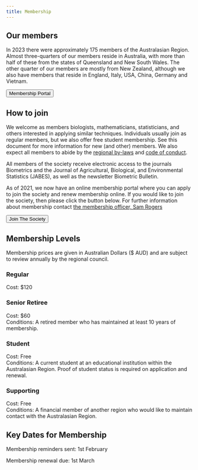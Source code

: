 ```yaml
---
title: Membership
---
```


## Our members

In 2023 there were approximately 175 members of the Australasian Region. Almost three-quarters of our members reside in Australia, with more than half of these from the states of Queensland and New South Wales. The other quarter of our members are mostly from New Zealand, although we also have members that reside in England, Italy, USA, China, Germany and Vietnam.

<div class="center">
<a href="https://ibsar.wildapricot.org/">
<button type="button" class="btn btn-primary">Membership Portal</button>
</a>
</div>



## How to join

We welcome as members biologists, mathematicians, statisticians, and others interested in applying similar techniques. Individuals usually join as regular members, but we also offer free student membership. See this document for more information for new (and other) members. We also expect all members to abide by the [regional by-laws](/docs/IBS-Australasian-Region-by-laws-since-December-1995.pdf) and [code of conduct](/docs/IBS-AR-Code-of-Conduct.pdf).

All members of the society receive electronic access to the journals Biometrics and the Journal of Agricultural, Biological, and Environmental Statistics (JABES), as well as the newsletter Biometric Bulletin.

As of 2021, we now have an online membership portal where you can apply to join the society and renew membership online. If you would like to join the society, then please click the button below. For further information about membership contact [the membership officer, Sam Rogers](email:membership@biometricsociety.org.au)

<div class="center">
<a href="https://ibsar.wildapricot.org/join-us">
<button type="button" class="btn btn-primary">Join The Society</button>
</a>
</div>


## Membership Levels

Membership prices are given in Australian Dollars ($ AUD) and are subject to review annually by the regional council.

### Regular

Cost: $120  
<!-- Conditions: -->

### Senior Retiree

Cost: $60  
Conditions: A retired member who has maintained at least 10 years of membership.

### Student

Cost: Free  
Conditions: A current student at an educational institution within the Australasian Region.  Proof of student status is required on application and renewal.

### Supporting

Cost: Free  
Conditions: A financial member of another region who would like to maintain  contact with the Australasian Region.


## Key Dates for Membership

Membership reminders sent: 1st February

Membership renewal due: 1st March

